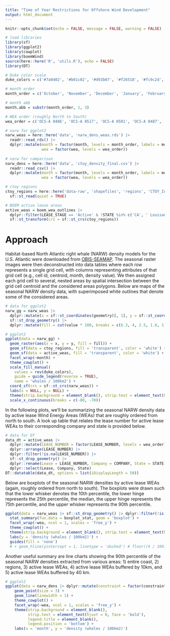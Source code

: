 ```yaml
---
title: "Time of Year Restrictions for Offshore Wind Development"
output: html_document
---
```


```r
knitr::opts_chunk$set(echo = FALSE, message = FALSE, warning = FALSE)

# load libraries
library(sf)
library(ggplot2)
library(cowplot)
library(boemWind)
source(here::here('R', 'utils.R'), echo = FALSE)
library(DT)

# Duke color scale
duke_colors = c('#7a0402', '#b01c02', '#d93b07', '#f26518', '#fc9c2d', '#f2c738', '#d0e835', '#a3fc3d', '#65fc6a', '#2deba2', '#24ced4', '#39a8f7', '#4678eb', '#4346ab', '#30123b')

# month order
month_order = c('October', 'November', 'December', 'January', 'February', 'March', 'April', 'May', 'June', 'July', 'August', 'September')

# month abb
month.abb = substr(month_order, 1, 3)

# WEA order (roughly North to South)
wea_order = c('OCS-A 0486', 'OCS-A 0517', 'OCS-A 0501', 'OCS-A 0487', 'OCS-A 0500', 'OCS-A 0534', 'OCS-A 0520', 'OCS-A 0521', 'OCS-A 0522', 'OCS-A 0512', 'OCS-A 0544', 'OCS-A 0537', 'OCS-A 0538', 'OCS-A 0539', 'OCS-A 0549', 'OCS-A 0541', 'OCS-A 0542', 'OCS-A 0499', 'OCS-A 0498', 'OCS-A 0532', 'OCS-A 0482', 'OCS-A 0519', 'OCS-A 0490', 'OCS-A 0483', 'OCS-A 0508', 'OCS-A 0545', 'OCS-A 0546')
```

```r
# narw for ggplot2
narw_weas = here::here('data', 'narw_dens_weas.rds') |>
  readr::read_rds() |>
  dplyr::mutate(month = factor(month, levels = month_order, labels = month.abb),
                wea = factor(wea, levels = wea_order))
  
# narw for comparison
narw_dens = here::here('data', 'ctoy_density_final.csv') |>
  readr::read_csv() |>
  dplyr::mutate(month = factor(month, levels = month_order, labels = month.abb),
                wea = factor(wea, levels = wea_order))

# ctoy regions
ctoy_regions = here::here('data-raw', 'shapefiles', 'regions', 'CTOY_Investigation.shp') |>
  sf::st_read(quiet = TRUE) 

# BOEM active lease areas
active_weas = boem_wea_outlines |>
  dplyr::filter(LEASE_STAGE == 'Active' & !STATE %in% c('CA', ' Louisanna/Texas') & LEASE_TYPE != 'Easement' & LEASE_NUMBER_COMPANY != 'OCS-A 0506 - The Narragansett Electric Company') |>
  sf::st_transform(crs = sf::st_crs(ctoy_regions))
```

# Approach

Habitat-based North Atlantic right whale (NARW) density models for the U.S. Atlantic were downloaded from [OBIS-SEAMAP](https://seamap.env.duke.edu/models/Duke/EC/). The seasonal raster images were then deconstructed into data tables where each row represents a single grid cell, with columns representing attributes of that grid cell (e.g., cell id, centroid, month, density value). We then assigned each grid cell to several, nested areas by spatial intersection between the grid cell centroid and the considered areas polygons. Below are maps of the seasonal NARW density data, with superimposed white outlines that denote some of the considered areas.

```r
# data for ggplot2
narw_gg = narw_weas |>
  dplyr::mutate(x = sf::st_coordinates(geometry)[, 1], y = sf::st_coordinates(geometry)[, 2]) |>
  sf::st_drop_geometry() |>
  dplyr::mutate(fill = cut(value * 100, breaks = c(6.3, 4, 2.5, 1.6, 1, 0.63, 0.40, 0.25, 0.16, 0.10, 0.063, 0.040, 0.025, 0.016, 0), include.lowest = TRUE))

# ggplot2
ggplot(data = narw_gg) + 
  geom_raster(aes(x = x, y = y, fill = fill)) + 
  geom_sf(data = ctoy_regions, fill = 'transparent', color = 'white') +
  geom_sf(data = active_weas, fill = 'transparent', color = 'white') +
  facet_wrap(~month) + 
  theme_cowplot() +
  scale_fill_manual(
    values = rev(duke_colors), 
    guide = guide_legend(reverse = TRUE),
    name = 'whales / 100km2') + 
  coord_sf(crs = sf::st_crs(narw_weas)) + 
  labs(x = NULL, y = NULL) + 
  theme(strip.background = element_blank(), strip.text = element_text(hjust = 0, face = 'bold')) + 
  scale_x_continuous(breaks = c(-80, -70))
```

In the following plots, we'll be summarizing the seasonal NARW density data by active lease Wind Energy Areas (WEAs) that are roughly ordered from north to south. A look up table that relates the lease number for active lease WEAs to their corresponding company and state is provided below.

```r
# data for DT
data_dt = active_weas |> 
  dplyr::mutate(LEASE_NUMBER = factor(LEASE_NUMBER, levels = wea_order)) |>
  dplyr::arrange(LEASE_NUMBER) |>
  dplyr::filter(!is.na(LEASE_NUMBER)) |>
  sf::st_drop_geometry() |>
  dplyr::rename(Lease = LEASE_NUMBER, Company = COMPANY, State = STATE) |>
  dplyr::select(Lease, Company, State)
DT::datatable(data_dt, options = list(iDisplayLength = 50))
```

Below are boxplots of the seasonal NARW densities by active lease WEAs (again, roughly ordered from north to south). The boxplots were drawn such that the lower whisker denotes the 10th percentile, the lower hinge represents the 25th percentile, the median, the upper hinge represents the 75th percentile, and the upper whisker represents the 90th percentile.

```r
ggplot(data = narw_weas |> sf::st_drop_geometry() |> dplyr::filter(!is.na(wea)), aes(x = month, y = value * 100, fill = month)) +
  stat_summary(fun.data = boxplot_stat, geom = 'boxplot') + 
  facet_wrap(~wea, ncol = 1, scales = 'free_y') + 
  theme_cowplot() + 
  theme(strip.background = element_blank(), strip.text = element_text(hjust = 0, face = 'bold')) + 
  labs(y = 'density (whales / 100km2)') + 
  guides(fill = 'none') 
  # + geom_hline(yintercept = 1, linetype = 'dashed') # floor((4 / 100) / 3.429904 * 100)
```

Another useful summary are line charts showing the 90th percentile of the seasonal NARW densities extracted from various areas: 1) entire coast, 2) regions, 3) active lease WEAs, 4) active lease WEAs buffered by 10km, and 5) active lease WEAs buffered by 40 km.

```r
# ggplot2
ggplot(data = narw_dens |> dplyr::mutate(constraint = factor(constraint, levels = c('0km', '10km', '40km', 'Southern New England', 'Mid-Atlantic', 'Southeast', 'Coastwide'))), aes(x = month, y = density * 100, color = constraint, group = constraint)) + 
    geom_point(size = 3) + 
    geom_line(linewidth = 1) +
    theme_cowplot() + 
    facet_wrap(~wea, ncol = 1, scales = 'free_y') + 
    theme(strip.background = element_blank(), 
          strip.text = element_text(hjust = 0, face = 'bold'), 
          legend.title = element_blank(),
          legend.position = 'bottom') + 
    labs(x = 'month', y = 'density (whales / 100km2)') 
```
